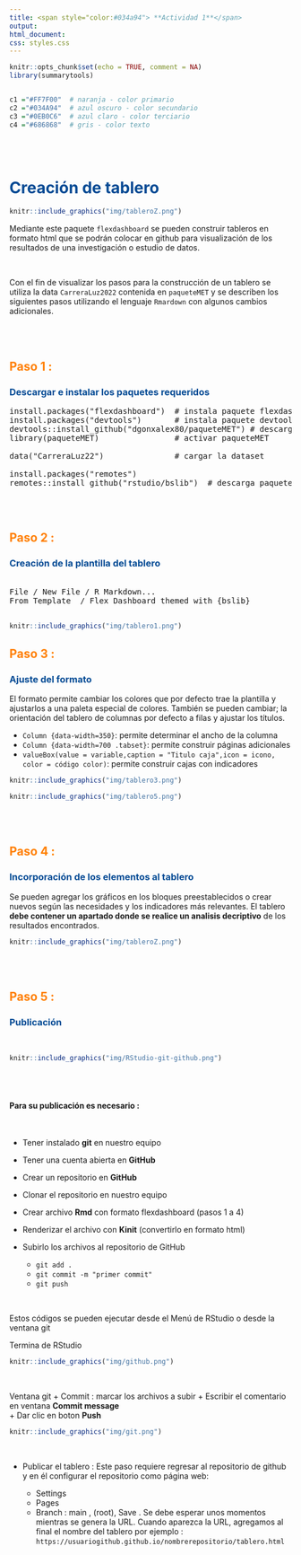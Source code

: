 ```yaml
---
title: <span style="color:#034a94"> **Actividad 1**</span>
output:
html_document:
css: styles.css
---
```


```r
knitr::opts_chunk$set(echo = TRUE, comment = NA)
library(summarytools)


c1 ="#FF7F00"  # naranja - color primario 
c2 ="#034A94"  # azul oscuro - color secundario
c3 ="#0EB0C6"  # azul claro - color terciario
c4 ="#686868"  # gris - color texto
```

</br></br>

# <span style="color:#034a94">**Creación de tablero**</span> 


```r
knitr::include_graphics("img/tableroZ.png")
```


Mediante este paquete   `flexdashboard` se pueden construir tableros en formato html que se podrán colocar en github para visualización de los resultados de una investigación o estudio de datos.

</br>

Con el fin de visualizar los pasos para la construcción de un tablero se utiliza la data `CarreraLuz2022` contenida en `paqueteMET` y se describen los siguientes pasos utilizando el lenguaje `Rmardown` con algunos cambios adicionales.


</br></br>

## <span style="color:#FF7F00"> **Paso 1 :**</span>

### <span style="color:#034a94">**Descargar e instalar los paquetes requeridos**</span>  

<pre>
install.packages("flexdashboard")  # instala paquete flexdashboard
install.packages("devtools")       # instala paquete devtools
devtools::install_github("dgonxalex80/paqueteMET") # descarga de paqueteMET
library(paqueteMET)                # activar paqueteMET

data("CarreraLuz22")               # cargar la dataset

install.packages("remotes")  
remotes::install_github("rstudio/bslib")  # descarga paquete que contiene formato    
</pre>


</br></br>

## <span style="color:#FF7F00"> **Paso 2 :**</span>

### <span style="color:#034a94">**Creación de la plantilla del tablero**</span> 

<pre>

File / New File / R Markdown...     
From Template  / Flex Dashboard themed with {bslib}

</pre>

```r
knitr::include_graphics("img/tablero1.png")
```

## <span style="color:#FF7F00"> **Paso 3 :**</span>

### <span style="color:#034a94">**Ajuste del formato**</span> 

El formato permite cambiar los colores que por defecto trae la plantilla y ajustarlos a una paleta especial de colores. También se pueden cambiar; la orientación del tablero de columnas por defecto a filas y ajustar los títulos.

* `Column {data-width=350}`: permite determinar el ancho de la columna
* `Column {data-width=700 .tabset}`: permite construir páginas adicionales
* `valueBox(value = variable,caption = "Titulo caja",icon = icono, color = código color)`: permite construir cajas con indicadores  

```r
knitr::include_graphics("img/tablero3.png")
```

```r
knitr::include_graphics("img/tablero5.png")
```

</br></br>

## <span style="color:#FF7F00"> **Paso 4 :**</span>

### <span style="color:#034a94">**Incorporación de los elementos al tablero**</span>

Se pueden agregar los gráficos en los bloques preestablecidos o crear nuevos según las necesidades y los indicadores más relevantes. El tablero **debe contener un apartado donde se realice un analisis decriptivo** de los resultados encontrados.


```r
knitr::include_graphics("img/tableroZ.png")
```


</br></br>

## <span style="color:#FF7F00"> **Paso 5 :**</span>

### <span style="color:#034a94">**Publicación**</span>

</br>

```r
knitr::include_graphics("img/RStudio-git-github.png")
```

</br></br>

#### Para su publicación es necesario :

</br>

* Tener instalado **git** en nuestro equipo

* Tener una cuenta abierta en **GitHub**

* Crear un repositorio en **GitHub**

* Clonar el repositorio en nuestro equipo

* Crear archivo **Rmd** con formato flexdashboard (pasos 1 a 4)

* Renderizar  el archivo con  **Kinit** (convertirlo en formato html)

* Subirlo los archivos al repositorio de GitHub 

  + `git add .`
  + `git commit -m "primer commit"`
  + `git push`

</br>

Estos códigos se pueden ejecutar desde el Menú de RStudio o desde la ventana git 

Termina de RStudio
```r
knitr::include_graphics("img/github.png")
```

</br>

Ventana git
 + Commit : marcar los archivos a subir
 + Escribir el comentario en ventana **Commit message**  
 + Dar clic en boton **Push**
```r
knitr::include_graphics("img/git.png")
```  

</br>  

* Publicar el tablero  : Este paso requiere regresar al repositorio de github y en él configurar el repositorio como página web: 

  * Settings
  * Pages
  * Branch : main , (root), Save . Se debe esperar unos momentos mientras se genera la URL. Cuando aparezca la URL, agregamos al final el nombre del tablero por ejemplo : `https://usuariogithub.github.io/nombrerepositorio/tablero.html`






